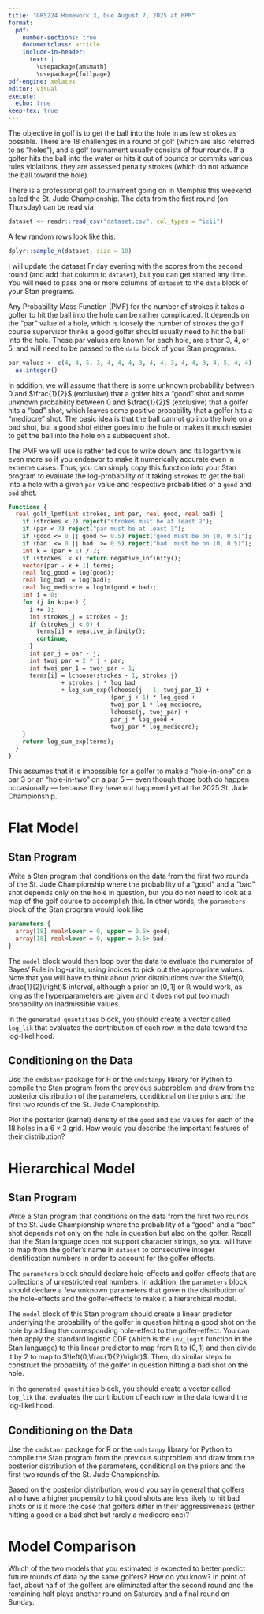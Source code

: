 ```yaml
---
title: "GR5224 Homework 3, Due August 7, 2025 at 6PM"
format: 
  pdf:
    number-sections: true
    documentclass: article
    include-in-header:
      text: |
        \usepackage{amsmath}
        \usepackage{fullpage}
pdf-engine: xelatex
editor: visual
execute: 
  echo: true
keep-tex: true
---
```


The objective in golf is to get the ball into the hole in as few strokes as possible. There are $18$ challenges in a round of golf (which are also referred to as "holes"), and a golf tournament usually consists of four rounds. If a golfer hits the ball into the water or hits it out of bounds or commits various rules violations, they are assessed penalty strokes (which do not advance the ball toward the hole).

There is a professional golf tournament going on in Memphis this weekend called the St. Jude Championship. The data from the first round (on Thursday) can be read via

```r
dataset <- readr::read_csv("dataset.csv", col_types = "icii")
```

A few random rows look like this:

```r
dplyr::sample_n(dataset, size = 10)
```

I will update the dataset Friday evening with the scores from the second round (and add that column to `dataset`), but you can get started any time. You will need to pass one or more columns of `dataset` to the `data` block of your Stan programs.

Any Probability Mass Function (PMF) for the number of strokes it takes a golfer to hit the ball into the hole can be rather complicated. It depends on the "par" value of a hole, which is loosely the number of strokes the golf course supervisor thinks a good golfer should usually need to hit the ball into the hole. These par values are known for each hole, are either 3, 4, or 5, and will need to be passed to the `data` block of your Stan programs.

```r
par_values <- c(4, 4, 5, 3, 4, 4, 4, 3, 4, 4, 3, 4, 4, 3, 4, 5, 4, 4) |> 
  as.integer()
```

In addition, we will assume that there is some unknown probability between $0$ and $\frac{1}{2}$ (exclusive) that a golfer hits a "good" shot and some unknown probability between $0$ and $\frac{1}{2}$ (exclusive) that a golfer hits a "bad" shot, which leaves some positive probability that a golfer hits a "mediocre" shot. The basic idea is that the ball cannot go into the hole on a bad shot, but a good shot either goes into the hole or makes it much easier to get the ball into the hole on a subsequent shot.

The PMF we will use is rather tedious to write down, and its logarithm is even more so if you endeavor to make it numerically accurate even in extreme cases. Thus, you can simply copy this function into your Stan program to evaluate the log-probability of it taking `strokes` to get the ball into a hole with a given `par` value and respective probabilities of a `good` and `bad` shot.

```stan
functions {
  real golf_lpmf(int strokes, int par, real good, real bad) {
    if (strokes < 2) reject("strokes must be at least 2");
    if (par < 3) reject("par must be at least 3");
    if (good <= 0 || good >= 0.5) reject("good must be on (0, 0.5)");
    if (bad  <= 0 || bad  >= 0.5) reject("bad  must be on (0, 0.5)");    
    int k = (par + 1) / 2;
    if (strokes  < k) return negative_infinity();
    vector[par - k + 1] terms;
    real log_good = log(good);
    real log_bad  = log(bad);
    real log_mediocre = log1m(good + bad);
    int i = 0;
    for (j in k:par) {
      i += 1;
      int strokes_j = strokes - j;
      if (strokes_j < 0) {
        terms[i] = negative_infinity();
        continue;
      }
      int par_j = par - j;
      int twoj_par = 2 * j - par;
      int twoj_par_1 = twoj_par - 1;
      terms[i] = lchoose(strokes - 1, strokes_j)
               + strokes_j * log_bad
               + log_sum_exp(lchoose(j - 1, twoj_par_1) + 
                             (par_j + 1) * log_good +
                             twoj_par_1 * log_mediocre,
                             lchoose(j, twoj_par) + 
                             par_j * log_good + 
                             twoj_par * log_mediocre);
    }
    return log_sum_exp(terms);
  }
}
```

This assumes that it is impossible for a golfer to make a "hole-in-one" on a par 3 or an "hole-in-two" on a par 5 — even though those both do happen occasionally — because they have not happened yet at the 2025 St. Jude Championship.

# Flat Model

## Stan Program

Write a Stan program that conditions on the data from the first two rounds of the St. Jude Championship where the probability of a "good" and a "bad" shot depends only on the hole in question, but you do not need to look at a map of the golf course to accomplish this. In other words, the `parameters` block of the Stan program would look like

```stan
parameters {
  array[18] real<lower = 0, upper = 0.5> good;
  array[18] real<lower = 0, upper = 0.5> bad;
}
```

The `model` block would then loop over the data to evaluate the numerator of Bayes' Rule in log-units, using indices to pick out the appropriate values. Note that you will have to think about prior distributions over the $\left(0, \frac{1}{2}\right)$ interval, although a prior on $\left[0,1\right]$ or $\mathbb{R}$ would work, as long as the hyperparameters are given and it does not put too much probability on inadmissible values.

In the `generated quantities` block, you should create a vector called `log_lik` that evaluates the contribution of each row in the data toward the log-likelihood.

## Conditioning on the Data

Use the `cmdstanr` package for R or the `cmdstanpy` library for Python to compile the Stan program from the previous subproblem and draw from the posterior distribution of the parameters, conditional on the priors and the first two rounds of the St. Jude Championship.

Plot the posterior (kernel) density of the `good` and `bad` values for each of the 18 holes in a $6 \times 3$ grid. How would you describe the important features of their distribution?

# Hierarchical Model

## Stan Program

Write a Stan program that conditions on the data from the first two rounds of the St. Jude Championship where the probability of a "good" and a "bad" shot depends not only on the hole in question but also on the golfer. Recall that the Stan language does not support character strings, so you will have to map from the golfer's name in `dataset` to consecutive integer identification numbers in order to account for the golfer effects.

The `parameters` block should declare hole-effects and golfer-effects that are collections of unrestricted real numbers. In addition, the `parameters` block should declare a few unknown parameters that govern the distribution of the hole-effects and the golfer-effects to make it a hierarchical model.

The `model` block of this Stan program should create a linear predictor underlying the probability of the golfer in question hitting a good shot on the hole by adding the corresponding hole-effect to the golfer-effect. You can then apply the standard logistic CDF (which is the `inv_logit` function in the Stan language) to this linear predictor to map from $\mathbb{R}$ to $\left(0,1\right)$ and then divide it by $2$ to map to $\left(0,\frac{1}{2}\right)$. Then, do similar steps to construct the probability of the golfer in question hitting a bad shot on the hole.

In the `generated quantities` block, you should create a vector called `log_lik` that evaluates the contribution of each row in the data toward the log-likelihood.

## Conditioning on the Data

Use the `cmdstanr` package for R or the `cmdstanpy` library for Python to compile the Stan program from the previous subproblem and draw from the posterior distribution of the parameters, conditional on the priors and the first two rounds of the St. Jude Championship.

Based on the posterior distribution, would you say in general that golfers who have a higher propensity to hit good shots are less likely to hit bad shots or is it more the case that golfers differ in their aggressiveness (either hitting a good or a bad shot but rarely a mediocre one)?

# Model Comparison

Which of the two models that you estimated is expected to better predict future rounds of data by the same golfers? How do you know? In point of fact, about half of the golfers are eliminated after the second round and the remaining half plays another round on Saturday and a final round on Sunday.
